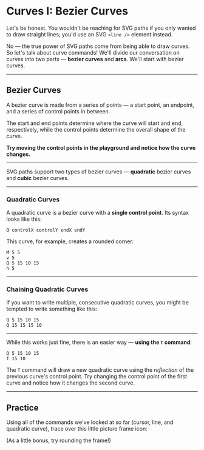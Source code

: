 # Curves I: Bezier Curves

Let's be honest. You wouldn't be reaching for SVG paths if you only wanted to draw straight lines; you'd use an SVG `<line />` element instead.

No — the true power of SVG paths come from being able to draw curves. So let's talk about curve commands! We'll divide our conversation on curves into two parts — **bezier curves** and **arcs**. We'll start with bezier curves.

---

## Bezier Curves

A bezier curve is made from a series of points — a start point, an endpoint, and a series of control points in between.

The start and end points determine where the curve will start and end, respectively, while the control points determine the overall shape of the curve.

**Try moving the control points in the playground and notice how the curve changes.**

---

SVG paths support two types of bezier curves — **quadratic** bezier curves and **cubic** bezier curves.

---

### Quadratic Curves

A quadratic curve is a bezier curve with a **single control point**. Its syntax looks like this:

```
Q controlX controlY endX endY
```

This curve, for example, creates a rounded corner:

```
M 5 5
v 5
Q 5 15 10 15
h 5
```

---

### Chaining Quadratic Curves

If you want to write multiple, consecutive quadratic curves, you might be tempted to write something like this:

```
Q 5 15 10 15
Q 15 15 15 10
```

---

While this works just fine, there is an easier way — **using the `T` command**:

```
Q 5 15 10 15
T 15 10
```

The `T` command will draw a new quadratic curve using the _reflection_ of the previous curve's control point. Try changing the control point of the first curve and notice how it changes the second curve.

---

## Practice

Using all of the commands we've looked at so far (cursor, line, and quadratic curve), trace over this little picture frame icon:

(As a little bonus, try rounding the frame!)
